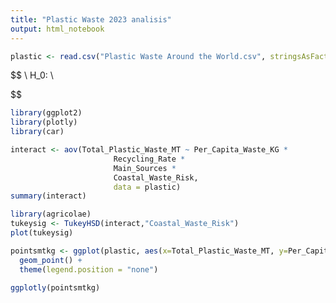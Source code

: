 ```yaml
---
title: "Plastic Waste 2023 analisis"
output: html_notebook
---
```


```r
plastic <- read.csv("Plastic Waste Around the World.csv", stringsAsFactors = TRUE)
```
$$
\text{La hipótesis nula a probar es:} \\
H_0: \text{No existe una relación significativa entre la producción de residuos plásticos a nivel nacional y la tasa de reciclaje nacional.} \\

$$

```r
library(ggplot2)
library(plotly)
library(car)
```

```r
interact <- aov(Total_Plastic_Waste_MT ~ Per_Capita_Waste_KG *
                       Recycling_Rate * 
                       Main_Sources * 
                       Coastal_Waste_Risk, 
                       data = plastic)
summary(interact)
```

```r
library(agricolae)
tukeysig <- TukeyHSD(interact,"Coastal_Waste_Risk")
plot(tukeysig)
```



```r
pointsmtkg <- ggplot(plastic, aes(x=Total_Plastic_Waste_MT, y=Per_Capita_Waste_KG,alpha = 0.5, fill = Country)) +
  geom_point() +
  theme(legend.position = "none")
```


```r
ggplotly(pointsmtkg)
```

